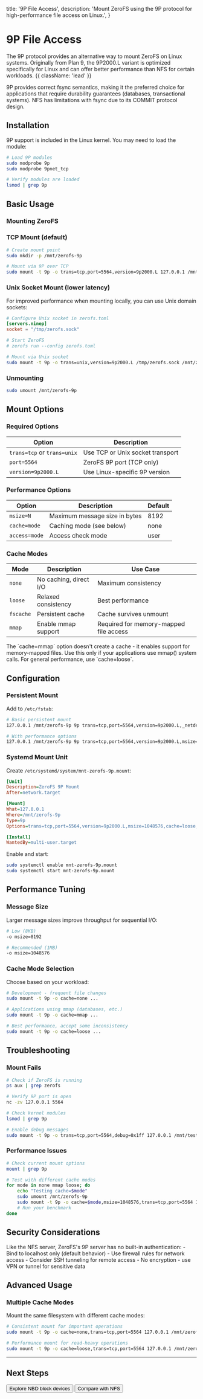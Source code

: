   title: '9P File Access',
  description: 'Mount ZeroFS using the 9P protocol for high-performance file access on Linux.',
}

# 9P File Access

The 9P protocol provides an alternative way to mount ZeroFS on Linux systems. Originally from Plan 9, the 9P2000.L variant is optimized specifically for Linux and can offer better performance than NFS for certain workloads. {{ className: 'lead' }}

<Note>
9P provides correct fsync semantics, making it the preferred choice for applications that require durability guarantees (databases, transactional systems). NFS has limitations with fsync due to its COMMIT protocol design.
</Note>

## Installation

9P support is included in the Linux kernel. You may need to load the module:

```bash
# Load 9P modules
sudo modprobe 9p
sudo modprobe 9pnet_tcp

# Verify modules are loaded
lsmod | grep 9p
```

## Basic Usage

### Mounting ZeroFS

### TCP Mount (default)

```bash
# Create mount point
sudo mkdir -p /mnt/zerofs-9p

# Mount via 9P over TCP
sudo mount -t 9p -o trans=tcp,port=5564,version=9p2000.L 127.0.0.1 /mnt/zerofs-9p
```


### Unix Socket Mount (lower latency)


For improved performance when mounting locally, you can use Unix domain sockets:

```toml
# Configure Unix socket in zerofs.toml
[servers.ninep]
socket = "/tmp/zerofs.sock"

# Start ZeroFS
# zerofs run --config zerofs.toml
```

```bash
# Mount via Unix socket
sudo mount -t 9p -o trans=unix,version=9p2000.L /tmp/zerofs.sock /mnt/zerofs-9p
```

### Unmounting

```bash
sudo umount /mnt/zerofs-9p
```

## Mount Options

### Required Options

| Option | Description |
|--------|-------------|
| `trans=tcp` or `trans=unix` | Use TCP or Unix socket transport |
| `port=5564` | ZeroFS 9P port (TCP only) |
| `version=9p2000.L` | Use Linux-specific 9P version |

### Performance Options

| Option | Description | Default |
|--------|-------------|---------|
| `msize=N` | Maximum message size in bytes | 8192 |
| `cache=mode` | Caching mode (see below) | none |
| `access=mode` | Access check mode | user |

### Cache Modes

| Mode | Description | Use Case |
|------|-------------|----------|
| `none` | No caching, direct I/O | Maximum consistency |
| `loose` | Relaxed consistency | Best performance |
| `fscache` | Persistent cache | Cache survives unmount |
| `mmap` | Enable mmap support | Required for memory-mapped file access |

<Note>
The `cache=mmap` option doesn't create a cache - it enables support for memory-mapped files. Use this only if your applications use mmap() system calls. For general performance, use `cache=loose`.
</Note>

## Configuration

### Persistent Mount

Add to `/etc/fstab`:

```bash
# Basic persistent mount
127.0.0.1 /mnt/zerofs-9p 9p trans=tcp,port=5564,version=9p2000.L,_netdev 0 0

# With performance options
127.0.0.1 /mnt/zerofs-9p 9p trans=tcp,port=5564,version=9p2000.L,msize=1048576,cache=loose,_netdev 0 0
```

### Systemd Mount Unit

Create `/etc/systemd/system/mnt-zerofs-9p.mount`:

```ini
[Unit]
Description=ZeroFS 9P Mount
After=network.target

[Mount]
What=127.0.0.1
Where=/mnt/zerofs-9p
Type=9p
Options=trans=tcp,port=5564,version=9p2000.L,msize=1048576,cache=loose,_netdev

[Install]
WantedBy=multi-user.target
```

Enable and start:

```bash
sudo systemctl enable mnt-zerofs-9p.mount
sudo systemctl start mnt-zerofs-9p.mount
```

## Performance Tuning

### Message Size

Larger message sizes improve throughput for sequential I/O:

```bash
# Low (8KB)
-o msize=8192

# Recommended (1MB)
-o msize=1048576
```

### Cache Mode Selection

Choose based on your workload:

```bash
# Development - frequent file changes
sudo mount -t 9p -o cache=none ...

# Applications using mmap (databases, etc.)
sudo mount -t 9p -o cache=mmap ...

# Best performance, accept some inconsistency
sudo mount -t 9p -o cache=loose ...
```

## Troubleshooting

### Mount Fails

```bash
# Check if ZeroFS is running
ps aux | grep zerofs

# Verify 9P port is open
nc -zv 127.0.0.1 5564

# Check kernel modules
lsmod | grep 9p

# Enable debug messages
sudo mount -t 9p -o trans=tcp,port=5564,debug=0x1ff 127.0.0.1 /mnt/test
```

### Performance Issues

```bash
# Check current mount options
mount | grep 9p

# Test with different cache modes
for mode in none mmap loose; do
    echo "Testing cache=$mode"
    sudo umount /mnt/zerofs-9p
    sudo mount -t 9p -o cache=$mode,msize=1048576,trans=tcp,port=5564 127.0.0.1 /mnt/zerofs-9p
    # Run your benchmark
done
```

## Security Considerations

<Warning>
Like the NFS server, ZeroFS's 9P server has no built-in authentication:
- Bind to localhost only (default behavior)
- Use firewall rules for network access
- Consider SSH tunneling for remote access
- No encryption - use VPN or tunnel for sensitive data
</Warning>

## Advanced Usage

### Multiple Cache Modes

Mount the same filesystem with different cache modes:

```bash
# Consistent mount for important operations
sudo mount -t 9p -o cache=none,trans=tcp,port=5564 127.0.0.1 /mnt/zerofs-consistent

# Performance mount for read-heavy operations  
sudo mount -t 9p -o cache=loose,trans=tcp,port=5564 127.0.0.1 /mnt/zerofs-fast
```

---

## Next Steps

<div className="not-prose mt-6 flex gap-3">
  <Button href="/nbd-devices" arrow="right">
    Explore NBD block devices
  </Button>
  <Button href="/nfs-access" variant="outline">
   Compare with NFS
  </Button>
</div>
